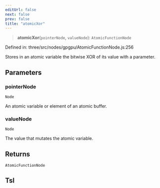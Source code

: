 ```yaml
---
editUrl: false
next: false
prev: false
title: "atomicXor"
---
```


> **atomicXor**(`pointerNode`, `valueNode`): `AtomicFunctionNode`

Defined in: three/src/nodes/gpgpu/AtomicFunctionNode.js:256

Stores in an atomic variable the bitwise XOR of its value with a parameter.

## Parameters

### pointerNode

`Node`

An atomic variable or element of an atomic buffer.

### valueNode

`Node`

The value that mutates the atomic variable.

## Returns

`AtomicFunctionNode`

## Tsl
